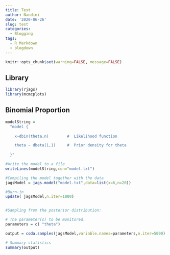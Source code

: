 ```yaml
---
title: Test
author: Nandini
date: '2020-06-26'
slug: test
categories:
  - Blogging
tags:
  - R Markdown
  - blogdown
---
```

```r
knitr::opts_chunk$set(warning=FALSE, message=FALSE)
```

## Library
```r
library(rjags)
library(mcmcplots)
```

## Binomial Proportion
```r
modelString = 
  "model { 
  
    x~dbin(theta,n)        #  Likelihood function

    theta ~ dbeta(1,1)     #  Prior density for theta
    
  }"

#Write the model to a file
writeLines(modelString,con="model.txt")

#Compiling the model together with the data
jagsModel = jags.model("model.txt",data=list(x=6,n=20))

#Burn-in
update( jagsModel,n.iter=1000)


#Sampling from the posterior distribution:

# The parameter(s) to be monitored.
parameters = c( "theta")  

output = coda.samples(jagsModel,variable.names=parameters,n.iter=5000)

# Summary statistics 
summary(output) 
```

